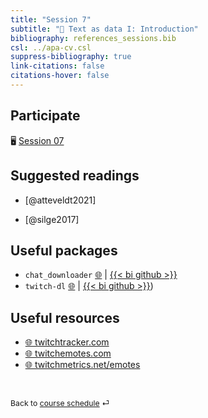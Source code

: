 ```yaml
---
title: "Session 7"
subtitle: "🔨 Text as data I: Introduction"
bibliography: references_sessions.bib
csl: ../apa-cv.csl 
suppress-bibliography: true
link-citations: false
citations-hover: false
---
```


## Participate

🖥️ [Session 07](/slides/slides-07.html)

## Suggested readings

-   [@atteveldt2021]

-   [@silge2017]

## Useful packages
-   `chat_downloader` [🌐](https://chat-downloader.readthedocs.io/en/latest/) |  [{{< bi github >}}](https://github.com/xenova/chat-downloader)\
-   `twitch-dl` [🌐](https://twitch-dl.bezdomni.net/) | [{{< bi github >}}](https://github.com/ihabunek/twitch-dl))

## Useful resources

-   [🌐 twitchtracker.com](https://twitchtracker.com/)
-   [🌐 twitchemotes.com](https://twitchemotes.com/)
-   [🌐 twitchmetrics.net/emotes](https://www.twitchmetrics.net/emotes)

<br>

::: {style="font-size: 0.875em;"}
Back to [course schedule](/index.html "Course schedule") ⏎
:::